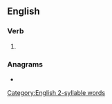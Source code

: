 ==English==

===Verb===
{{head|en|verb form}}

# {{lb|en|archaic}} {{en-simple past of|bespeak}}

===Anagrams===
* {{anagrams|en|bespeak}}

[[Category:English 2-syllable words]]